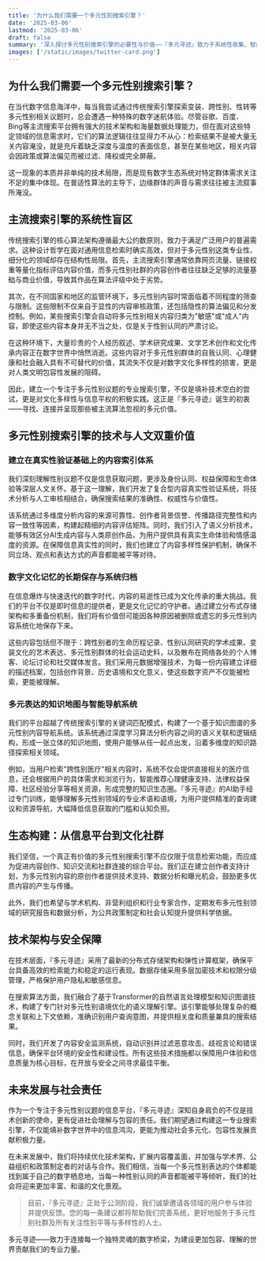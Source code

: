 ```yaml
---
title: '为什么我们需要一个多元性别搜索引擎？'
date: '2025-03-06'
lastmod: '2025-03-06'
draft: false
summary: '深入探讨多元性别搜索引擎的必要性与价值——『多元寻迹』致力于系统性收集、智能索引多元性别相关内容的专业数字平台。'
images: ['/static/images/twitter-card.png']
---
```


## 为什么我们需要一个多元性别搜索引擎？

在当代数字信息海洋中，每当我尝试通过传统搜索引擎探索变装、跨性别、性转等多元性别相关议题时，总会遭遇一种特殊的数字迷航体验。尽管谷歌、百度、Bing等主流搜索平台拥有强大的技术架构和海量数据处理能力，但在面对这些特定领域的信息需求时，它们的算法逻辑往往显得力不从心：检索结果不是被大量无关内容淹没，就是充斥着缺乏深度与温度的表面信息，甚至在某些地区，相关内容会因政策或算法偏见而被过滤、降权或完全屏蔽。

这一现象的本质并非单纯的技术局限，而是现有数字生态系统对特定群体需求关注不足的集中体现。在普适性算法的主导下，边缘群体的声音与需求往往被主流叙事所淹没。

## 主流搜索引擎的系统性盲区

传统搜索引擎的核心算法架构遵循最大公约数原则，致力于满足广泛用户的普遍需求。这种设计哲学在面对通用信息检索时确实高效，但对于多元性别这类专业性、细分化的领域却存在结构性局限。首先，主流搜索引擎通常依靠网页流量、链接权重等量化指标评估内容价值，而多元性别社群的内容创作者往往缺乏足够的流量基础与商业价值，导致其作品在算法评级中处于劣势。

其次，在不同国家和地区的监管环境下，多元性别内容时常面临着不同程度的筛查与限制。这些限制不仅来自于显性的内容审核政策，还包括隐性的算法偏见和分发控制。例如，某些搜索引擎会自动将多元性别相关内容归类为"敏感"或"成人"内容，即使这些内容本身并无不当之处，仅是关于性别认同的严肃讨论。

在这种环境下，大量珍贵的个人经历叙述、学术研究成果、文学艺术创作和文化传承内容正在数字世界中悄然消逝。这些内容对于多元性别群体的自我认同、心理健康和社会融入具有不可替代的价值，其流失不仅是对数字文化多样性的损害，更是对人类文明包容性发展的阻碍。

因此，建立一个专注于多元性别议题的专业搜索引擎，不仅是填补技术空白的尝试，更是对文化多样性与信息平权的积极实践。这正是『多元寻迹』诞生的初衷——寻找、连接并呈现那些被主流算法忽视的多元价值。

## 多元性别搜索引擎的技术与人文双重价值

### 建立在真实性验证基础上的内容索引体系

我们深刻理解性别议题不仅是信息获取问题，更涉及身份认同、权益保障和生命体验等深层人文关怀。基于这一理解，我们开发了复合型内容真实性验证系统，将技术分析与人工审核相结合，确保搜索结果的准确性、权威性与价值性。

该系统通过多维度分析内容的来源可靠性、创作者背景信誉、传播路径完整性和内容一致性等因素，构建起精细的内容评估矩阵。同时，我们引入了语义分析技术，能够有效区分AI生成内容与人类原创作品，为用户提供具有真实生命体验和情感温度的资源。在保障信息真实性的同时，我们也建立了内容多样性保护机制，确保不同立场、观点和表达方式的声音都能被平等对待。

### 数字文化记忆的长期保存与系统归档

在信息爆炸与快速迭代的数字时代，内容的易逝性已成为文化传承的重大挑战。我们的平台不仅是即时信息的提供者，更是文化记忆的守护者。通过建立分布式存储架构和多重备份机制，我们将有价值但可能因各种原因被删除或遗忘的多元性别内容系统化地保存下来。

这些内容包括但不限于：跨性别者的生命历程记录、性别认同研究的学术成果、变装文化的艺术表达、多元性别群体的社会运动史料，以及散布在网络各处的个人博客、论坛讨论和社交媒体发言。我们采用元数据增强技术，为每一份内容建立详细的描述档案，包括创作背景、历史语境和文化意义，使这些数字资产不仅能被检索，更能被理解。

### 多元表达的知识地图与智能导航系统

我们的平台超越了传统搜索引擎的关键词匹配模式，构建了一个基于知识图谱的多元性别内容导航系统。该系统通过深度学习算法分析内容之间的语义关联和逻辑结构，形成一张立体的知识地图，使用户能够从任一起点出发，沿着多维度的知识路径探索相关领域。

例如，当用户检索"跨性别医疗"相关内容时，系统不仅会提供直接相关的医疗信息，还会根据用户的具体需求和浏览行为，智能推荐心理健康支持、法律权益保障、社区经验分享等相关资源，形成完整的知识生态圈。『多元寻迹』的AI助手经过专门训练，能够理解多元性别领域的专业术语和语境，为用户提供精准的查询建议和资源导航，大幅降低信息获取的门槛和认知负担。

## 生态构建：从信息平台到文化社群

我们坚信，一个真正有价值的多元性别搜索引擎不应仅限于信息检索功能，而应成为促进内容创作、知识交流和社群连接的综合平台。我们正在建立创作者支持计划，为多元性别内容的原创作者提供技术支持、数据分析和曝光机会，鼓励更多优质内容的产生与传播。

此外，我们也希望与学术机构、非营利组织和行业专家合作，定期发布多元性别领域的研究报告和数据分析，为公共政策制定和社会认知提升提供科学依据。

## 技术架构与安全保障

在技术层面，『多元寻迹』采用了最新的分布式存储架构和弹性计算框架，确保平台具备高效的检索能力和稳定的运行表现。数据存储采用多层加密技术和权限分级管理，严格保护用户隐私和敏感信息。

在搜索算法方面，我们融合了基于Transformer的自然语言处理模型和知识图谱技术，构建了专门针对多元性别语境优化的语义理解引擎。该引擎能够处理复杂的概念关联和上下文依赖，准确识别用户查询意图，并提供相关度和质量兼具的搜索结果。

同时，我们开发了内容安全监测系统，自动识别并过滤恶意攻击、歧视言论和错误信息，确保平台环境的安全性和建设性。所有这些技术措施都以保障用户体验和信息质量为核心目标，在开放与安全之间寻求最佳平衡。

## 未来发展与社会责任

作为一个专注于多元性别议题的信息平台，『多元寻迹』深知自身肩负的不仅是技术创新的使命，更有促进社会理解与包容的责任。我们期望通过构建这一专业搜索引擎，不仅能填补数字世界中的信息鸿沟，更能为推动社会多元化、包容性发展贡献积极力量。

在未来发展中，我们将持续优化技术架构，扩展内容覆盖面，并加强与学术界、公益组织和政策制定者的对话与合作。我们相信，当每一个多元性别表达的个体都能找到属于自己的数字栖息地，当每一种性别认同的声音都能被平等倾听，我们的社会将迎来更加丰富、和谐的文化景观。

> 目前，『多元寻迹』正处于公测阶段，我们诚挚邀请各领域的用户参与体验并提供反馈。您的每一条建议都将帮助我们完善系统，更好地服务于多元性别社群及所有关注性别平等与多样性的人士。

多元寻迹——致力于连接每一个独特灵魂的数字桥梁，为建设更加包容、理解的世界贡献我们的专业力量。